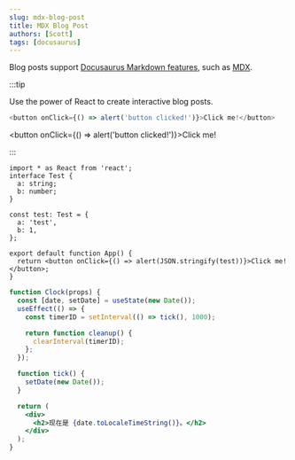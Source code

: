 ```yaml
---
slug: mdx-blog-post
title: MDX Blog Post
authors: [Scott]
tags: [docusaurus]
---
```


Blog posts support [Docusaurus Markdown features](https://docusaurus.io/docs/markdown-features), such as [MDX](https://mdxjs.com/).

:::tip

Use the power of React to create interactive blog posts.

```js
<button onClick={() => alert('button clicked!')}>Click me!</button>
```

<button onClick={() => alert('button clicked!')}>Click me!</button>

:::

```tsx preview
import * as React from 'react';
interface Test {
  a: string;
  b: number;
}

const test: Test = {
  a: 'test',
  b: 1,
};

export default function App() {
  return <button onClick={() => alert(JSON.stringify(test))}>Click me!</button>;
}
```

```jsx live
function Clock(props) {
  const [date, setDate] = useState(new Date());
  useEffect(() => {
    const timerID = setInterval(() => tick(), 1000);

    return function cleanup() {
      clearInterval(timerID);
    };
  });

  function tick() {
    setDate(new Date());
  }

  return (
    <div>
      <h2>现在是 {date.toLocaleTimeString()}。</h2>
    </div>
  );
}
```